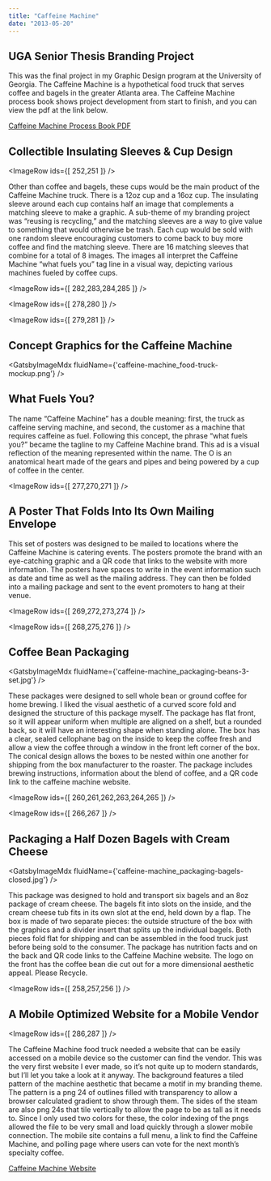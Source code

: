 ```yaml
---
title: "Caffeine Machine"
date: "2013-05-20"
---
```



## UGA Senior Thesis Branding Project

This was the final project in my Graphic Design program at the University of Georgia. The Caffeine Machine is a hypothetical food truck that serves coffee and bagels in the greater Atlanta area. The Caffeine Machine process book shows project development from start to finish, and you can view the pdf at the link below.

[Caffeine Machine Process Book PDF](http://bradford.digital/bradford-digital/wp-content/uploads/Process-Book.pdf)

## Collectible Insulating Sleeves & Cup Design

<ImageRow ids={[ 252,251 ]} />

Other than coffee and bagels, these cups would be the main product of the Caffeine Machine truck. There is a 12oz cup and a 16oz cup. The insulating sleeve around each cup contains half an image that complements a matching sleeve to make a graphic. A sub-theme of my branding project was “reusing is recycling,” and the matching sleeves are a way to give value to something that would otherwise be trash. Each cup would be sold with one random sleeve encouraging customers to come back to buy more coffee and find the matching sleeve. There are 16 matching sleeves that combine for a total of 8 images. The images all interpret the Caffeine Machine “what fuels you” tag line in a visual way, depicting various machines fueled by coffee cups.

<ImageRow ids={[ 282,283,284,285 ]} />

<ImageRow ids={[ 278,280 ]} />

<ImageRow ids={[ 279,281 ]} />

## Concept Graphics for the Caffeine Machine

<GatsbyImageMdx fluidName={'caffeine-machine_food-truck-mockup.png'} />

## What Fuels You?

The name “Caffeine Machine” has a double meaning: first, the truck as caffeine serving machine, and second, the customer as a machine that requires caffeine as fuel. Following this concept, the phrase “what fuels you?” became the tagline to my Caffeine Machine brand. This ad is a visual reflection of the meaning represented within the name. The O is an anatomical heart made of the gears and pipes and being powered by a cup of coffee in the center.

<ImageRow ids={[ 277,270,271 ]} />

## A Poster That Folds Into Its Own Mailing Envelope

This set of posters was designed to be mailed to locations where the Caffeine Machine is catering events. The posters promote the brand with an eye-catching graphic and a QR code that links to the website with more information. The posters have spaces to write in the event information such as date and time as well as the mailing address. They can then be folded into a mailing package and sent to the event promoters to hang at their venue.

<ImageRow ids={[ 269,272,273,274 ]} />

<ImageRow ids={[ 268,275,276 ]} />

## Coffee Bean Packaging

<GatsbyImageMdx fluidName={'caffeine-machine_packaging-beans-3-set.jpg'} />

These packages were designed to sell whole bean or ground coffee for home brewing. I liked the visual aesthetic of a curved score fold and designed the structure of this package myself. The package has flat front, so it will appear uniform when multiple are aligned on a shelf, but a rounded back, so it will have an interesting shape when standing alone. The box has a clear, sealed cellophane bag on the inside to keep the coffee fresh and allow a view the coffee through a window in the front left corner of the box. The conical design allows the boxes to be nested within one another for shipping from the box manufacturer to the roaster. The package includes brewing instructions, information about the blend of coffee, and a QR code link to the caffeine machine website.

<ImageRow ids={[ 260,261,262,263,264,265 ]} />

<ImageRow ids={[ 266,267 ]} />

## Packaging a Half Dozen Bagels with Cream Cheese

<GatsbyImageMdx fluidName={'caffeine-machine_packaging-bagels-closed.jpg'} />

This package was designed to hold and transport six bagels and an 8oz package of cream cheese. The bagels fit into slots on the inside, and the cream cheese tub fits in its own slot at the end, held down by a flap. The box is made of two separate pieces: the outside structure of the box with the graphics and a divider insert that splits up the individual bagels. Both pieces fold flat for shipping and can be assembled in the food truck just before being sold to the consumer. The package has nutrition facts and on the back and QR code links to the Caffeine Machine website. The logo on the front has the coffee bean die cut out for a more dimensional aesthetic appeal. Please Recycle.

<ImageRow ids={[ 258,257,256 ]} />

## A Mobile Optimized Website for a Mobile Vendor

<ImageRow ids={[ 286,287 ]} />

The Caffeine Machine food truck needed a website that can be easily accessed on a mobile device so the customer can find the vendor. This was the very first website I ever made, so it’s not quite up to modern standards, but I’ll let you take a look at it anyway. The background features a tiled pattern of the machine aesthetic that became a motif in my branding theme. The pattern is a png 24 of outlines filled with transparency to allow a browser calculated gradient to show through them. The sides of the steam are also png 24s that tile vertically to allow the page to be as tall as it needs to. Since I only used two colors for these, the color indexing of the pngs allowed the file to be very small and load quickly through a slower mobile connection. The mobile site contains a full menu, a link to find the Caffeine Machine, and polling page where users can vote for the next month’s specialty coffee.

[Caffeine Machine Website](https://caffeinemachine.bradford.digital)
